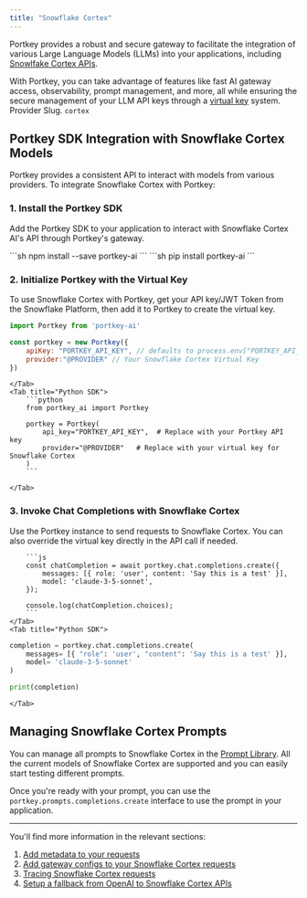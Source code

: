 ```yaml
---
title: "Snowflake Cortex"
---
```


Portkey provides a robust and secure gateway to facilitate the integration of various Large Language Models (LLMs) into your applications, including [Snowlfake Cortex APIs](https://docs.snowflake.com/).

With Portkey, you can take advantage of features like fast AI gateway access, observability, prompt management, and more, all while ensuring the secure management of your LLM API keys through a [virtual key](/product/ai-gateway/virtual-keys) system.
<Note>
Provider Slug. `cortex`
</Note>
## Portkey SDK Integration with Snowflake Cortex Models

Portkey provides a consistent API to interact with models from various providers. To integrate Snowflake Cortex with Portkey:

### 1\. Install the Portkey SDK

Add the Portkey SDK to your application to interact with Snowflake Cortex AI's API through Portkey's gateway.

<Tabs>
    <Tab title="NodeJS">
        ```sh
        npm install --save portkey-ai
        ```
    </Tab>
    <Tab title="Python">
        ```sh
        pip install portkey-ai
        ```
    </Tab>

  </Tabs>




### 2\. Initialize Portkey with the Virtual Key

To use Snowflake Cortex with Portkey, get your API key/JWT Token from the Snowflake Platform, then add it to Portkey to create the virtual key.

<Tabs>
    <Tab title="NodeJS SDK">

```js
import Portkey from 'portkey-ai'

const portkey = new Portkey({
    apiKey: "PORTKEY_API_KEY", // defaults to process.env["PORTKEY_API_KEY"]
    provider:"@PROVIDER" // Your Snowflake Cortex Virtual Key
})
```
    </Tab>
    <Tab title="Python SDK">
        ```python
        from portkey_ai import Portkey

        portkey = Portkey(
            api_key="PORTKEY_API_KEY",  # Replace with your Portkey API key
            provider="@PROVIDER"   # Replace with your virtual key for Snowflake Cortex
        )
        ```

    </Tab>

  </Tabs>



### **3\. Invoke Chat Completions with** Snowflake Cortex

Use the Portkey instance to send requests to Snowflake Cortex. You can also override the virtual key directly in the API call if needed.

<Tabs>
    <Tab title="NodeJS SDK">

        ```js
        const chatCompletion = await portkey.chat.completions.create({
            messages: [{ role: 'user', content: 'Say this is a test' }],
            model: 'claude-3-5-sonnet',
        });

        console.log(chatCompletion.choices);
        ```
    </Tab>
    <Tab title="Python SDK">

```python
completion = portkey.chat.completions.create(
    messages= [{ "role": 'user', "content": 'Say this is a test' }],
    model= 'claude-3-5-sonnet'
)

print(completion)
```

    </Tab>

  </Tabs>


## Managing Snowflake Cortex Prompts

You can manage all prompts to Snowflake Cortex in the [Prompt Library](/product/prompt-library). All the current models of Snowflake Cortex are supported and you can easily start testing different prompts.

Once you're ready with your prompt, you can use the `portkey.prompts.completions.create` interface to use the prompt in your application.






---

You'll find more information in the relevant sections:

1. [Add metadata to your requests](/product/observability/metadata)
2. [Add gateway configs to your Snowflake Cortex](/product/ai-gateway/configs)[ requests](/product/ai-gateway/configs)
3. [Tracing Snowflake Cortex requests](/product/observability/traces)
4. [Setup a fallback from OpenAI to Snowflake Cortex APIs](/product/ai-gateway/fallbacks)

